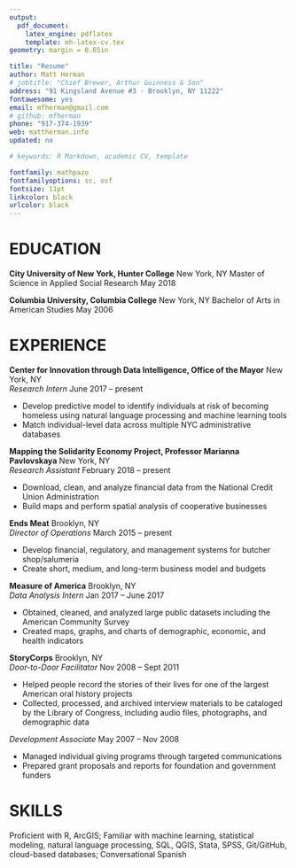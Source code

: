 ```yaml
---
output: 
  pdf_document:
    latex_engine: pdflatex
    template: mh-latex-cv.tex
geometry: margin = 0.65in

title: "Resume"
author: Matt Herman
# jobtitle: "Chief Brewer, Arthur Guinness & Son"
address: "91 Kingsland Avenue #3 · Brooklyn, NY 11222"
fontawesome: yes
email: mfherman@gmail.com
# github: mfherman
phone: "917-374-1939"
web: mattherman.info
updated: no

# keywords: R Markdown, academic CV, template

fontfamily: mathpazo
fontfamilyoptions: sc, osf
fontsize: 11pt
linkcolor: black
urlcolor: black
---
```


# EDUCATION
**City University of New York, Hunter College** \hfill New York, NY \newline
Master of Science in Applied Social Research \hfill May 2018 

**Columbia University, Columbia College** \hfill New York, NY \newline
Bachelor of Arts in American Studies \hfill May 2006  

# EXPERIENCE
**Center for Innovation through Data Intelligence, Office of the Mayor** \hfill New York, NY  
*Research Intern* \hfill June 2017 -- present

- Develop predictive model to identify individuals at risk of becoming homeless using natural language processing and machine learning tools
- Match individual-level data across multiple NYC administrative databases

**Mapping the Solidarity Economy Project, Professor Marianna Pavlovskaya** \hfill New York, NY  
*Research Assistant* \hfill February 2018 -- present

- Download, clean, and analyze financial data from the National Credit Union Administration
- Build maps and perform spatial analysis of cooperative businesses

**Ends Meat** \hfill Brooklyn, NY  
*Director of Operations* \hfill March 2015 -- present

- Develop financial, regulatory, and management systems for butcher shop/salumeria
- Create short, medium, and long-term business model and budgets

**Measure of America** \hfill Brooklyn, NY  
*Data Analysis Intern* \hfill Jan 2017 -- June 2017

- Obtained, cleaned, and analyzed large public datasets including the American Community Survey
- Created maps, graphs, and charts of demographic, economic, and health indicators

<!-- **Religion and Society Study** \hfill Lusaka, Zambia   -->
<!-- *Research Coordinator* \hfill June 2016 -- Aug 2016 -->

<!-- -	Built partnerships with and documented political activities of key church groups -->
<!-- -	Conducted interviews with religious and civil society leaders -->
<!-- -	Acquired data from Zambian government agencies related to religious organizations -->

**StoryCorps** \hfill Brooklyn, NY  
*Door-to-Door Facilitator* \hfill Nov 2008 -- Sept 2011  

- Helped people record the stories of their lives for one of the largest American oral history projects
- Collected, processed, and archived interview materials to be cataloged by the Library of Congress, including audio files, photographs, and demographic data

*Development Associate* \hfill May 2007 -- Nov 2008

-	Managed individual giving programs through targeted communications
-	Prepared grant proposals and reports for foundation and government funders

# SKILLS
Proficient with R, ArcGIS; Familiar with machine learning, statistical modeling, natural language processing, SQL, QGIS, Stata, SPSS, Git/GitHub, cloud-based databases; Conversational Spanish